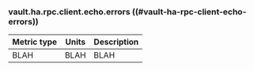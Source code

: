 ### vault.ha.rpc.client.echo.errors ((#vault-ha-rpc-client-echo-errors))

Metric type | Units | Description
----------- | ----- | -----------
BLAH     | BLAH    | BLAH